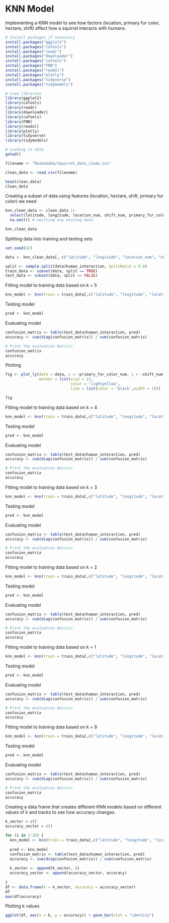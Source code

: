 # KNN Model

Implementing a KNN model to see how factors (location, primary fur color, hectare, shift) affect how a squirrel interacts with humans.

```r
# Install packages if necessary
install.packages("ggplot2")
install.packages("caTools")
install.packages("readr")
install.packages("downloader")
install.packages("caTools")
install.packages("FNN")
install.packages("readxl")
install.packages("plotly")
install.packages("tidyverse")
install.packages("tidymodels")

# Load libraries
library(ggplot2)
library(caTools)
library(readr)
library(downloader)
library(caTools)
library(FNN)
library(readxl)
library(plotly)
library(tidyverse)
library(tidymodels)

# Loading in data
getwd()

filename <- "RaimaSaha/squirrel_data_clean.csv"

clean_data <- read.csv(filename)  

head(clean_data)
clean_data
```

Creating a subset of data using features (location, hectare, shift, primary fur color) we need

```r
knn_clean_data <- clean_data |>
  select(latitude, longitude, location_num, shift_num, primary_fur_color_num, human_interaction) |>
  na.omit() # omitting any missing data

knn_clean_data
```

Splitting data into training and testing sets

```r
set.seed(42)

data <- knn_clean_data[, c("latitude", "longitude", "location_num", "shift_num", "primary_fur_color_num", "human_interaction")]

split <- sample.split(data$human_interaction, SplitRatio = 0.8)
train_data <- subset(data, split == TRUE)
test_data <- subset(data, split == FALSE)
```

Fitting model to training data based on k = 5

```r
knn_model <- knn(train = train_data[,c("latitude", "longitude", "location_num", "shift_num", "primary_fur_color_num")], test = test_data[, c("latitude", "longitude", "location_num", "shift_num", "primary_fur_color_num")], cl = train_data$human_interaction, k = 5)
```

Testing model

```r
pred <- knn_model
```

Evaluating model

```r
confusion_matrix <- table(test_data$human_interaction, pred)
accuracy <- sum(diag(confusion_matrix)) / sum(confusion_matrix)

# Print the evaluation metrics
confusion_matrix
accuracy
```

Plotting

```r
fig <- plot_ly(data = data, x = ~primary_fur_color_num, y = ~shift_num, type = 'scatter', mode = 'markers',alpha = 0.5, symbol = ~human_interaction, symbols = c('square','circle','square-dot','circle-dot'),
               marker = list(size = 12,
                             color = 'lightyellow',
                             line = list(color = 'black',width = 1)))

fig
```

Fitting model to training data based on k = 4

```r
knn_model <- knn(train = train_data[,c("latitude", "longitude", "location_num", "shift_num", "primary_fur_color_num")], test = test_data[, c("latitude", "longitude", "location_num", "shift_num", "primary_fur_color_num")], cl = train_data$human_interaction, k = 4)
```

Testing model

```r
pred <- knn_model
```

Evaluating model

```r
confusion_matrix <- table(test_data$human_interaction, pred)
accuracy <- sum(diag(confusion_matrix)) / sum(confusion_matrix)

# Print the evaluation metrics
confusion_matrix
accuracy
```

Fitting model to training data based on k = 3

```r
knn_model <- knn(train = train_data[,c("latitude", "longitude", "location_num", "shift_num", "primary_fur_color_num")], test = test_data[, c("latitude", "longitude", "location_num", "shift_num", "primary_fur_color_num")], cl = train_data$human_interaction, k = 3)
```

Testing model

```r
pred <- knn_model
```

Evaluating model

```r
confusion_matrix <- table(test_data$human_interaction, pred)
accuracy <- sum(diag(confusion_matrix)) / sum(confusion_matrix)

# Print the evaluation metrics
confusion_matrix
accuracy
```

Fitting model to training data based on k = 2

```r
knn_model <- knn(train = train_data[,c("latitude", "longitude", "location_num", "shift_num", "primary_fur_color_num")], test = test_data[, c("latitude", "longitude", "location_num", "shift_num", "primary_fur_color_num")], cl = train_data$human_interaction, k = 2)
```

Testing model

```r
pred <- knn_model
```

Evaluating model

```r
confusion_matrix <- table(test_data$human_interaction, pred)
accuracy <- sum(diag(confusion_matrix)) / sum(confusion_matrix)

# Print the evaluation metrics
confusion_matrix
accuracy
```

Fitting model to training data based on k = 1

```r
knn_model <- knn(train = train_data[,c("latitude", "longitude", "location_num", "shift_num", "primary_fur_color_num")], test = test_data[, c("latitude", "longitude", "location_num", "shift_num", "primary_fur_color_num")], cl = train_data$human_interaction, k = 1)
```

Testing model

```r
pred <- knn_model
```

Evaluating model

```r
confusion_matrix <- table(test_data$human_interaction, pred)
accuracy <- sum(diag(confusion_matrix)) / sum(confusion_matrix)

# Print the evaluation metrics
confusion_matrix
accuracy
```

Fitting model to training data based on k = 9

```r
knn_model <- knn(train = train_data[,c("latitude", "longitude", "location_num", "shift_num", "primary_fur_color_num")], test = test_data[, c("latitude", "longitude", "location_num", "shift_num", "primary_fur_color_num")], cl = train_data$human_interaction, k = 9)
```

Testing model

```r
pred <- knn_model
```

Evaluating model

```r
confusion_matrix <- table(test_data$human_interaction, pred)
accuracy <- sum(diag(confusion_matrix)) / sum(confusion_matrix)

# Print the evaluation metrics
confusion_matrix
accuracy
```

Creating a data frame that creates different KNN models based on different values of k and tracks to see how accuracy changes.

```r
k_vector = c()
accuracy_vector = c()

for (i in 1:20) {
  knn_model <- knn(train = train_data[,c("latitude", "longitude", "location_num", "shift_num", "primary_fur_color_num")], test = test_data[, c("latitude", "longitude", "location_num", "shift_num", "primary_fur_color_num")], cl = train_data$human_interaction, k = i)
  
  pred <- knn_model
  confusion_matrix <- table(test_data$human_interaction, pred)
  accuracy <- sum(diag(confusion_matrix)) / sum(confusion_matrix)
   
  k_vector <- append(k_vector, i)
  accuracy_vector <- append(accuracy_vector, accuracy)
  
}
df <- data.frame(k = k_vector, accuracy = accuracy_vector)
df
max(df$accuracy)
```

Plotting k values

```r
ggplot(df, aes(x = k, y = accuracy)) + geom_bar(stat = "identity")
```
